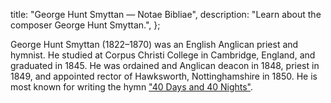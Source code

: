   title: "George Hunt Smyttan — Notae Bibliae",
  description: "Learn about the composer George Hunt Smyttan.",
};

<Initial text="George Hunt Smyttan" />

George Hunt Smyttan (1822–1870) was an English Anglican priest and hymnist. He studied at Corpus Christi College in Cambridge, England, and graduated in 1845. He was ordained and Anglican deacon in 1848, priest in 1849, and appointed rector of Hawksworth, Nottinghamshire in 1850. He is most known for writing the hymn ["40 Days and 40 Nights"](/liturgy/music/hymns/40-days-and-40-nights).
